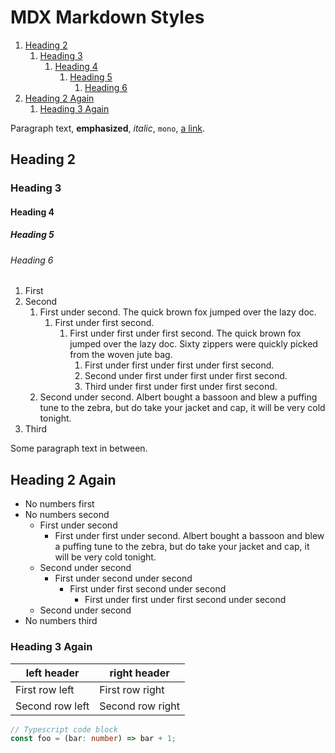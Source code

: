 # MDX Markdown Styles

1. [Heading 2](#heading-2)
   1. [Heading 3](#heading-3)
      1. [Heading 4](#heading-4)
         1. [Heading 5](#heading-5)
            1. [Heading 6](#heading-6)
2. [Heading 2 Again](#heading-2-again)
   1. [Heading 3 Again](#heading-3-again)

Paragraph text, **emphasized**, _italic_, `mono`, [a link](/?path=/docs/welcome--docs).

## Heading 2

### Heading 3

#### Heading 4

##### Heading 5

###### Heading 6

1. First
1. Second
   1. First under second. The quick brown fox jumped over the lazy doc.
      1. First under first second.
         1. First under first under first second. The quick brown fox jumped over the lazy doc.
            Sixty zippers were quickly picked from the woven jute bag.
            1. First under first under first under first second.
            1. Second under first under first under first second.
            1. Third under first under first under first second.
   1. Second under second. Albert bought a bassoon and blew a puffing tune to
      the zebra, but do take your jacket and cap, it will be very cold tonight.
1. Third

Some paragraph text in between.

## Heading 2 Again

- No numbers first
- No numbers second
  - First under second
    - First under first under second. Albert bought a bassoon and blew a puffing
      tune to the zebra, but do take your jacket and cap, it will be very cold
      tonight.
  - Second under second
    - First under second under second
      - First under first second under second
        - First under first under first second under second
  - Second under second
- No numbers third

### Heading 3 Again

| left header     | right header     |
| --------------- | ---------------- |
| First row left  | First row right  |
| Second row left | Second row right |

```ts
// Typescript code block
const foo = (bar: number) => bar + 1;
```
